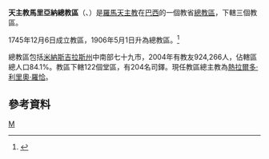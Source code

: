 {{Infobox Roman Catholic diocese
|jurisdiction     = 總教區
|name             = 馬里亞納
|latin= Archidioecesis Marianensis
|image =Catedral de N S da Assunção.JPG
|caption =聖母升天主教座堂
|location = [[巴西|巴西]]
|territory =[[米納斯吉拉斯州|米納斯吉拉斯州]]中南部七十九市
|population =924,266
|rite = [[罗马礼|罗马礼]]
|patron =
|province =
|established = 1745年
|cathedral = [[聖母升天主教座堂_(馬里亞納)|聖母升天主教座堂]]
|co-cathedral =
|leadership = 總主教
|website = [http://www.arqmariana.com.br/ 官方網頁]
|pope = 
|patriarch=
|metropolitan =熱拉爾多·利里奧·羅恰
|ordinary = 
|coadjutor archbishop =
|coadjutor bishop =
|auxiliary =
|emeritus = }}

'''天主教馬里亞納總教區'''（{{lang-la|Archidioecesis Marianensis}}、{{lang-pt|Arquidiocese de Mariana}}）是[[羅馬天主教|羅馬天主教]]在[[巴西|巴西]]的一個教省[[總教區|總教區]]，下轄三個教區。

1745年12月6日成立教區，1906年5月1日升為總教區。<ref>{{Cite web |url=http://www.arqmariana.com.br/?page_id=12 |title=Histórico |access-date=2013-12-08 |archive-url=https://web.archive.org/web/20131218115416/http://www.arqmariana.com.br/?page_id=12 |archive-date=2013-12-18 |dead-url=yes }}</ref>

總教區包括[[米納斯吉拉斯州|米納斯吉拉斯州]]中南部七十九市，2004年有教友924,266人，佔轄區總人口84.1%。教區下轄122個堂區，有204名司鐸。現任教區總主教為[[熱拉爾多·利里奧·羅恰|熱拉爾多·利里奧·羅恰]]。

==參考資料==
{{reflist}}
{{巴西天主教教省}}
[[Category:巴西天主教教區|M]]